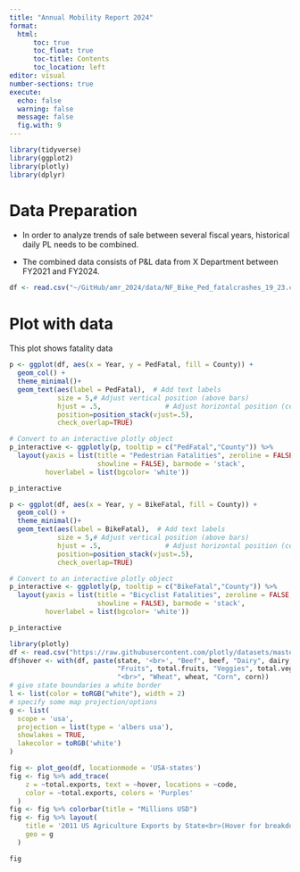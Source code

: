 ---
title: "Annual Mobility Report 2024"
format: 
  html:
      toc: true
      toc_float: true
      toc-title: Contents
      toc_location: left
editor: visual
number-sections: true
execute: 
  echo: false
  warning: false
  message: false
  fig.with: 9
---

```{r package}

library(tidyverse)
library(ggplot2)
library(plotly)
library(dplyr)
```

# Data Preparation

-   In order to analyze trends of sale between several fiscal years, historical daily PL needs to be combined.

-   The combined data consists of P&L data from X Department between FY2021 and FY2024.

```{r}
df <- read.csv("~/GitHub/amr_2024/data/NF_Bike_Ped_fatalcrashes_19_23.csv")
```

# Plot with data

This plot shows fatality data

```{r}
p <- ggplot(df, aes(x = Year, y = PedFatal, fill = County)) +
  geom_col() +
  theme_minimal()+
  geom_text(aes(label = PedFatal),  # Add text labels
            size = 5,# Adjust vertical position (above bars)
            hjust = .5,                # Adjust horizontal position (center)
            position=position_stack(vjust=.5),
            check_overlap=TRUE) 

# Convert to an interactive plotly object
p_interactive <- ggplotly(p, tooltip = c("PedFatal","County")) %>%
  layout(yaxis = list(title = "Pedestrian Fatalities", zeroline = FALSE, 
                      showline = FALSE), barmode = 'stack',
         hoverlabel = list(bgcolor= 'white')) 

p_interactive
```
```{r}
p <- ggplot(df, aes(x = Year, y = BikeFatal, fill = County)) +
  geom_col() +
  theme_minimal()+
  geom_text(aes(label = BikeFatal),  # Add text labels
            size = 5,# Adjust vertical position (above bars)
            hjust = .5,                # Adjust horizontal position (center)
            position=position_stack(vjust=.5),
            check_overlap=TRUE) 

# Convert to an interactive plotly object
p_interactive <- ggplotly(p, tooltip = c("BikeFatal","County")) %>%
  layout(yaxis = list(title = "Bicyclist Fatalities", zeroline = FALSE, 
                      showline = FALSE), barmode = 'stack',
         hoverlabel = list(bgcolor= 'white')) 

p_interactive
```


```{r}
library(plotly)
df <- read.csv("https://raw.githubusercontent.com/plotly/datasets/master/2011_us_ag_exports.csv")
df$hover <- with(df, paste(state, '<br>', "Beef", beef, "Dairy", dairy, "<br>",
                           "Fruits", total.fruits, "Veggies", total.veggies,
                           "<br>", "Wheat", wheat, "Corn", corn))
# give state boundaries a white border
l <- list(color = toRGB("white"), width = 2)
# specify some map projection/options
g <- list(
  scope = 'usa',
  projection = list(type = 'albers usa'),
  showlakes = TRUE,
  lakecolor = toRGB('white')
)

fig <- plot_geo(df, locationmode = 'USA-states')
fig <- fig %>% add_trace(
    z = ~total.exports, text = ~hover, locations = ~code,
    color = ~total.exports, colors = 'Purples'
  )
fig <- fig %>% colorbar(title = "Millions USD")
fig <- fig %>% layout(
    title = '2011 US Agriculture Exports by State<br>(Hover for breakdown)',
    geo = g
  )

fig

```
